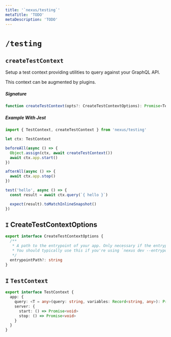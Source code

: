 ```yaml
---
title: '`nexus/testing`'
metaTitle: 'TODO'
metaDescription: 'TODO'
---
```


# `/testing`

## `createTestContext`

Setup a test context providing utilities to query against your GraphQL API.

This context can be augmented by plugins.

##### Signature

```ts
function createTestContext(opts?: CreateTestContextOptions): Promise<TestContext>
```

##### Example With Jest

```ts
import { TestContext, createTestContext } from 'nexus/testing'

let ctx: TestContext

beforeAll(async () => {
  Object.assign(ctx, await createTestContext())
  await ctx.app.start()
})

afterAll(async () => {
  await ctx.app.stop()
})

test('hello', async () => {
  const result = await ctx.query(`{ hello }`)

  expect(result).toMatchInlineSnapshot()
})
```

## `I` CreateTestContextOptions

```ts
export interface CreateTestContextOptions {
  /**
   * A path to the entrypoint of your app. Only necessary if the entrypoint falls outside of Nexus convention.
   * You should typically use this if you're using `nexus dev --entrypoint` or `nexus build --entrypoint`.
   */
  entrypointPath?: string
}
```

## `I` `TestContext`

```ts
export interface TestContext {
  app: {
    query: <T = any>(query: string, variables: Record<string, any>): Promise<T>
    server: {
      start: () => Promise<void>
      stop: () => Promise<void>
    }
  }
}
```
